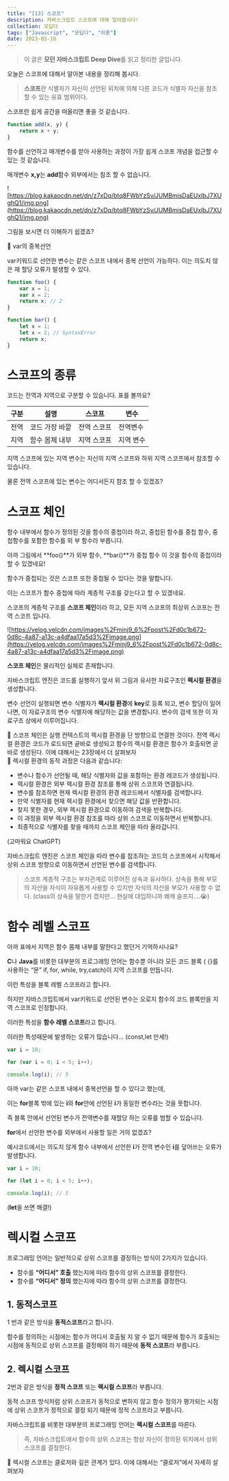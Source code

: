 ```yaml
---
title: "[13] 스코프"
description: 자바스크립트 스코프에 대해 알아봅시다!
collection: 모딥다
tags: ["Javascript", "모딥다", "이론"]
date: 2023-05-16
---
```


> 이 글은 **모던 자바스크립트 Deep Dive**를 읽고 정리한 글입니다.

오늘은 스코프에 대해서 알아본 내용을 정리해 봅시다.

> **스코프**란 식별자가 자신이 선언된 위치에 의해 다른 코드가 식별자 자신을 참조할 수 있는 유효 범위이다.

스코프란 쉽게 공간을 떠올리면 좋을 것 같습니다.

```jsx
function add(x, y) {
    return x + y;
}
```

함수를 선언하고 매개변수를 받아 사용하는 과정이 가장 쉽게 스코프 개념을 접근할 수 있는 것 같습니다.

매개변수 **x,y**는 **add**함수 외부에서는 참조 할 수 없습니다.

![https://blog.kakaocdn.net/dn/z7xDq/btq8FWbYzSv/JUMBmisDaEUxIbJ7XUghQ1/img.png](https://blog.kakaocdn.net/dn/z7xDq/btq8FWbYzSv/JUMBmisDaEUxIbJ7XUghQ1/img.png)

그림을 보시면 더 이해하기 쉽겠죠?

<aside className="my-10 py-[20px] px-[10px] dark:bg-[#1E1E1E] bg-[#efefef] rounded-[10px]">
📌 var의 중복선언

var키워드로 선언한 변수는 같은 스코프 내에서 중복 선언이 가능하다.
이는 의도치 않은 재 할당 오류가 발생할 수 있다.

```jsx
function foo() {
    var x = 1;
    var x = 2;
    return x; // 2
}

function bar() {
    let x = 1;
    let x = 2; // SyntaxError
    return x;
}
```

</aside>

# 스코프의 종류

코드는 전역과 지역으로 구분할 수 있습니다. 표를 볼까요?

| 구분 | 설명           | 스코프      | 변수      |
| ---- | -------------- | ----------- | --------- |
| 전역 | 코드 가장 바깥 | 전역 스코프 | 전역변수  |
| 지역 | 함수 몸체 내부 | 지역 스코프 | 지역 변수 |

지역 스코프에 있는 지역 변수는 자신의 지역 스코프와 하위 지역 스코프에서 참조할 수 있습니다.

물론 전역 스코프에 있는 변수는 어디서든지 참조 할 수 있겠죠?

# 스코프 체인

함수 내부에서 함수가 정의된 것을 함수의 중첩이라 하고, 중첩된 함수를 중첩 함수, 중첩함수를 포함한 함수를 외 부 함수라 부릅니다.

아까 그림에서 **foo()**가 외부 함수, **bar()**가 중첩 함수 이 것을 함수의 중첩이라 할 수 있겠네요!

함수가 중첩되는 것은 스코프 또한 중첩될 수 있다는 것을 말합니다.

이는 스코프가 함수 중첩에 따라 계층적 구조를 갖는다고 할 수 있겠네요.

스코프의 계층적 구조를 **스코프 체인**이라 하고, 모든 지역 스코프의 최상위 스코프는 전역 스코프 입니다.

![https://velog.velcdn.com/images%2Fminj9_6%2Fpost%2Fd0c1b672-0d8c-4a87-a13c-a4dfaa17a5d3%2Fimage.png](https://velog.velcdn.com/images%2Fminj9_6%2Fpost%2Fd0c1b672-0d8c-4a87-a13c-a4dfaa17a5d3%2Fimage.png)

**스코프 체인**은 물리적인 실체로 존재합니다.

자바스크립트 엔진은 코드를 실행하기 앞서 위 그림과 유사한 자료구조인 **렉시컬 환경**을 생성합니다.

변수 선언이 실행되면 변수 식별자가 **렉시컬 환경**에 **key**로 등록 되고, 변수 할당이 일어나면, 이 자료구조의 변수 식별자에 해당하는 값을 변경합니다. 변수의 검색 또한 이 자료구조 상에서 이루어집니다.

<aside className="my-10 py-[20px] px-[10px] dark:bg-[#1E1E1E] bg-[#efefef] rounded-[10px]">
📌 스코프 체인은 실행 컨텍스트의 렉시컬 환경을 단 방향으로 연결한 것이다.
전역 렉시컬 환경은 코드가 로드되면 곹바로 생성되고 함수의 렉시컬 환경은 함수가 호출되면 곧바로 생성된다.
이에 대해서는 23장에서 더 살펴보자

</aside>

<aside className="my-10 py-[20px] px-[10px] dark:bg-[#1E1E1E] bg-[#efefef] rounded-[10px]">
📌 렉시컬 환경의 동작 과정은 다음과 같습니다:

-   변수나 함수가 선언될 때, 해당 식별자와 값을 포함하는 환경 레코드가 생성됩니다.
-   렉시컬 환경은 외부 렉시컬 환경 참조를 통해 상위 스코프와 연결됩니다.
-   변수를 참조하면 현재 렉시컬 환경의 환경 레코드에서 식별자를 검색합니다.
-   만약 식별자를 현재 렉시컬 환경에서 찾으면 해당 값을 반환합니다.
-   찾지 못한 경우, 외부 렉시컬 환경으로 이동하여 검색을 반복합니다.
-   이 과정을 외부 렉시컬 환경 참조를 따라 상위 스코프로 이동하면서 반복합니다.
-   최종적으로 식별자를 찾을 때까지 스코프 체인을 따라 올라갑니다.

(고마워요 ChatGPT)

</aside>

자바스크립트 엔진은 스코프 체인을 따라 변수를 참조하는 코드의 스코프에서 시작해서 상위 스코프 방향으로 이동하면서 선언된 변수를 검색합니다.

> 스코프 계층적 구조는 부자관계로 이루어진 상속과 유사하다. 상속을 통해 부모의 자산을 자식이 자유롭게 사용할 수 있지만 자식의 자산을 부모가 사용할 수 없다.
> (class의 상속을 말한거 겠지만… 현실에 대입하니까 왜캐 슬프지….😭)

# 함수 레벨 스코프

아까 표에서 지역은 함수 몸채 내부를 말한다고 했던거 기억하시나요?

**C**나 **Java**를 비롯한 대부분의 프로그래밍 언어는 함수뿐 아니라 모든 코드 블록 ( {}를 사용하는 “문” if, for, while, try,catch)이 지역 스코프를 만듭니다.

이런 특성을 블록 레벨 스코프라고 합니다.

하지만 자바스크립트에서 var키워드로 선언된 변수는 오로지 함수의 코드 블록만을 지역 스코프로 인정합니다.

이러한 특성을 **함수 레벨 스코프**라고 합니다.

이러한 특성때문에 발생하는 오류가 많습니다… (const,let 만세!)

```jsx
var i = 10;

for (var i = 0; i < 5; i++);

console.log(i); // 5
```

아까 var는 같은 스코프 내에서 중복선언을 할 수 있다고 했는데,

이는 **for**블록 밖에 있는 **i**와 **for**안에 선언된 **i**가 동일한 변수라는 것을 뜻합니다.

즉 블록 안에서 선언된 변수가 전역변수를 재할당 하는 오류를 범할 수 있습니다.

**for**에서 선언한 변수를 외부에서 사용할 일은 거의 없겠죠?

예시코드에서는 의도치 않게 함수 내부에서 선언한 **i**가 전역 변수인 **i**를 덮어쓰는 오류가 발생합니다.

```jsx
var i = 10;

for (let i = 0; i < 5; i++);

console.log(i); // 5
```

(**let**을 쓰면 해결!)

# 렉시컬 스코프

프로그래밍 언어는 일반적으로 상위 스코프를 결정하는 방식이 2가지가 있습니다.

-   함수를 **“어디서” 호출** 했는지에 따라 함수의 상위 스코프를 결정한다.
-   함수를 **“어디서” 정의** 했는지에 따라 함수의 상위 스코프를 결정한다.

## 1. 동적스코프

1 번과 같은 방식을 **동적스코프**라고 합니다.

함수를 정의하는 시점에는 함수가 어디서 호출될 지 알 수 없기 때문에 함수가 호출되는 시점에 동적으로 상위 스코프를 결정해야 하기 때문에 **동적 스코프**라 부릅니다.

## 2. 렉시컬 스코프

2번과 같은 방식을 **정적 스코프** 또는 **렉시컬 스코프**라 부릅니다.

동적 스코프 방식처럼 상위 스코프가 동적으로 변하지 않고 함수 정의가 평가되는 시점에 상위 스코프가 정적으로 결정 되기 때문에 정적 스코프라고 부릅니다.

자바스크립트를 비롯한 대부분의 프로그래밍 언어는 **렉시컬 스코프**를 따른다.

> 즉, 자바스크립트에서 함수의 상위 스코프는 항상 자신이 정의된 위치에서 상위 스코프를 결정한다.

<aside className="my-10 py-[20px] px-[10px] dark:bg-[#1E1E1E] bg-[#efefef] rounded-[10px]">
📌 렉시컬 스코프는 클로저와 깊은 관계가 있다. 이에 대해서는 “클로저”에서 자세히 살펴보자

</aside>
